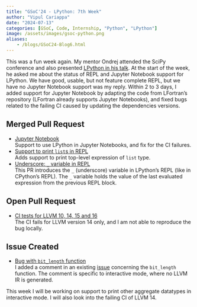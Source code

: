 ```yaml
---
title: "GSoC'24 - LPython: 7th Week"
author: "Vipul Cariappa"
date: "2024-07-13"
categories: [GSoC, Code, Internship, "Python", "LPython"]
image: /assets/images/gsoc-python.png
aliases:
    - /blogs/GSoC24-Blog6.html
---
```



This was a fun week again. My mentor Ondrej attended the SciPy conference and also presented [LPython in his talk](https://cfp.scipy.org/2024/talk/7CUT9D/). At the start of the week, he asked me about the status of REPL and Jupyter Notebook support for LPython. We have good, usable, but not feature complete REPL, but we have no Jupyter Notebook support was my reply. Within 2 to 3 days, I added support for Jupyter Notebook by adapting the code from LFortran's repository (LFortran already supports Jupyter Notebooks), and fixed bugs related to the failing CI caused by updating the dependencies versions.

## Merged Pull Request
- [Jupyter Notebook](https://github.com/lcompilers/lpython/pull/2764)<br>
Support to use LPython in Jupyter Notebooks, and fix for the CI failures.
- [Support to print `list`s in REPL](https://github.com/lcompilers/lpython/pull/2752)<br>
Adds support to print top-level expression of `list` type.
- [Underscore: `_` variable in REPL](https://github.com/lcompilers/lpython/pull/2755)<br>
This PR introduces the `_` (underscore) variable in LPython's REPL (like in CPython's REPL). The `_` variable holds the value of the last evaluated expression from the previous REPL block.


## Open Pull Request
- [CI tests for LLVM 10, 14, 15 and 16](https://github.com/lcompilers/lpython/pull/2754)<br>
The CI fails for LLVM version 14 only, and I am not able to reproduce the bug locally.

## Issue Created
- [Bug with `bit_length` function](https://github.com/lcompilers/lpython/issues/1836#issuecomment-2213626743)<br>
I added a comment in an existing [issue](https://github.com/lcompilers/lpython/issues/1836) concerning the `bit_length` function. The comment is specific to interactive mode, where no LLVM IR is generated.


This week I will be working on support to print other aggregate datatypes in interactive mode. I will also look into the failing CI of LLVM 14.
